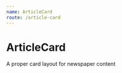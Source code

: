 ```yaml
---
name: ArticleCard
route: /article-card
---
```



# ArticleCard

A proper card layout for newspaper content

<Props of={ArticleCard} />

<Playground>
  <ArticleCard
    type = 'tall'
    imageurl = 'http://dailybruin.com/images/2018/12/web.sp_.mwp_.ncaa_.ADX_6-640x420.jpg'
    title = 'Skirball fire burns down Rieber Terrace, Rendezvous untouched'
    content = 'During the past few weeks, Mark Zuckerberg, among other tech moguls, has been under intense scrutiny from Congress for the role social media played during the 2016 presidential election.'
    photographer = 'Amy Dixon/Assistant photo editor'
  />

  <ArticleCard
    type = 'long'
    imageurl = 'http://dailybruin.com/images/2018/12/web.sp_.mwp_.ncaa_.ADX_6-640x420.jpg'
    title = 'Joe Bruin implicated in Russian hacking case'
    content = 'During the past few weeks, Mark Zuckerberg, among other tech moguls, has been under intense scrutiny from Congress for the role social media played during the 2016 presidential election.'
    photographer = 'Amy Dixon/Assistant photo editor'
  />

  <ArticleCard
    type = 'longest'
    imageurl = 'http://dailybruin.com/images/2018/12/web.sp_.mwp_.ncaa_.ADX_6-640x420.jpg'
    title = 'Vote to subdivide WWNC, create new Westwood council receives majority'
    content = 'The undergraduate student government juidicial board has decided to review a petition filed by the election board chair against the Undergraduate Students Association Council. Jack Price, the USAC election board chair, filed a petition claiming the council violated Article III Section B.2 of the USAC constitution, which states that all elected USAC officers shall be installed'
    photographer = 'Amy Dixon/Assistant photo editor'
    editor = 'Andrew Chang'
  />

</Playground>
